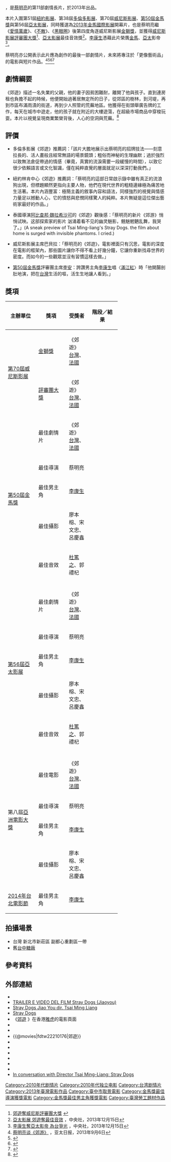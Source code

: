{{Infobox_Film |
  name           = 郊遊 |
  original_name  = ''{{lang|en|Stray Dogs}}'' |
  image          = Stray Dogs.jpg |
  starring       = [[李康生|李康生]]<br>[[陸弈靜|陸弈靜]]<br>[[李奕䫆|李奕䫆]]<br>[[陳湘琪|陳湘琪]]<br>[[楊貴媚|楊貴媚]] |
  director       = [[蔡明亮|蔡明亮]] |
  writer         =  |
  producer       =  |
  distributor    =  |
  music          =  |
  released       = {{film date|2013|9|5|[[威尼斯影展|威尼斯影展]]|2013|9|10|[[多倫多影展|多倫多影展]]|2013|10|3|[[紐約影展|紐約影展]]|2013|11|8|[[金馬國際影展|金馬國際影展]]|2014|2|21|臺灣}} |
  runtime        = 138分鐘 |
  country        = {{台灣電影產地}}<br>{{法國電影產地}} |
  language       = 華語 |
  budget         =  
|票房 = 100萬新台幣元(部分上映)<REF>
[https://anntw.com/articles/20150525-kEU4 商業拉扯藝術 《聶隱娘》票房待考驗] {{Wayback|url=https://anntw.com/articles/20150525-kEU4 |date=20170902233741 }} 2015.5.25 台灣醒報
</REF>
|awards         =  |
  imdb_id        =  tt3123172 |
}}

{{engname|《郊遊》|''Stray Dogs''}}，是[[蔡明亮|蔡明亮]]的第11部劇情長片，於2013年出品。

本片入圍第51屆[[紐約影展|紐約影展]]、第38屆[[多倫多國際電影節|多倫多影展]]、第70屆[[威尼斯影展|威尼斯影展]]、[[第50屆金馬獎|第50屆金馬獎]]與第56屆[[亞太影展|亞太影展]]，同時獲選為[[2013年金馬國際影展|2013年金馬國際影展]]開幕片，也是蔡明亮繼《[[愛情萬歲_(台灣電影)|愛情萬歲]]》、《[[不散|不散]]》、《[[黑眼圈_(2006年電影)|黑眼圈]]》後第四度角逐威尼斯影展[[金獅獎|金獅獎]]，並獲得[[威尼斯影展評審團大獎|威尼斯影展評審團大獎]]<ref>[http://showbiz.chinatimes.com/2009Cti/Channel/Showbiz/showbiz-news-cnt/0,5020,110511+112013091000009,00.html 郊遊奪威尼斯評審團大獎] {{webarchive|url=https://web.archive.org/web/20130911141149/http://showbiz.chinatimes.com/2009Cti/Channel/Showbiz/showbiz-news-cnt/0,5020,110511+112013091000009,00.html |date=2013-09-11 }}</ref>、[[亞太影展|亞太影展]]最佳音效獎<ref>[http://www.cna.com.tw/news/firstnews/201312150043-1.aspx 亞太影展 郊遊奪最佳音效] {{Wayback|url=http://www.cna.com.tw/news/firstnews/201312150043-1.aspx |date=20131215150458 }}，中央社，2013年12月15日</ref>。[[李康生|李康生]]憑藉此片榮膺[[第50屆金馬獎|金馬]]、[[第56屆亞太影展|亞太]]影帝<ref>[http://www.cna.com.tw/news/firstnews/201312150044-1.aspx 李康生奪亞太影帝 為台爭光] {{Wayback|url=http://www.cna.com.tw/news/firstnews/201312150044-1.aspx |date=20131215153115 }}，中央社，2013年12月15日</ref>。

蔡明亮亦公開表示此片應為創作的最後一部劇情片，未來將專注於「更像藝術品」的電影與短片作品。<ref>[http://www.apdnews.com/news/33923.html 蔡明亮谈《郊游》] {{webarchive|url=https://web.archive.org/web/20130909030743/http://www.apdnews.com/news/33923.html |date=2013-09-09 }}，亚太日报，2013年9月6日</ref><ref>{{cite news|author=張哲鳴╱台北報導|title=蔡明亮特寫電鍋20分鐘打趣歡迎贊助|url=http://ent.appledaily.com.tw/enews/article/entertainment/20120827/34467159|accessdate=2013-09-03|newspaper=蘋果日報|date=2012-08-27|archive-date=2013-10-05|archive-url=https://web.archive.org/web/20131005021141/http://ent.appledaily.com.tw/enews/article/entertainment/20120827/34467159|dead-url=no}}</ref><ref>{{cite news|author=林宜靜|title=商業電影違藝術原則 蔡明亮威尼斯宣布退出影壇|url=http://www.chinatimes.com/realtimenews/%E5%95%86%E6%A5%AD%E9%9B%BB%E5%BD%B1%E9%81%95%E8%97%9D%E8%A1%93%E5%8E%9F%E5%89%87-%E8%94%A1%E6%98%8E%E4%BA%AE%E5%A8%81%E5%B0%BC%E6%96%AF%E5%AE%A3%E5%B8%83%E9%80%80%E5%87%BA%E5%BD%B1%E5%A3%87-20130906003247-260401|accessdate=2013-09-06|newspaper=中時電子報|date=2013-09-06|deadurl=yes|archiveurl=https://web.archive.org/web/20130907210015/http://www.chinatimes.com/realtimenews/%E5%95%86%E6%A5%AD%E9%9B%BB%E5%BD%B1%E9%81%95%E8%97%9D%E8%A1%93%E5%8E%9F%E5%89%87-%E8%94%A1%E6%98%8E%E4%BA%AE%E5%A8%81%E5%B0%BC%E6%96%AF%E5%AE%A3%E5%B8%83%E9%80%80%E5%87%BA%E5%BD%B1%E5%A3%87-20130906003247-260401|archivedate=2013-09-07}}</ref><ref>{{cite news|author=張哲鳴、蔡敦仰╱威尼斯報導、攝影|title=蔡明亮奪威尼斯評審團大獎 不屑中國謝台灣|url=http://ent.appledaily.com.tw/enews/article/entertainment/20130909/35281151/|accessdate=2013-09-09|newspaper=台灣蘋果日報|date=2013-09-09|archive-date=2013-09-12|archive-url=https://web.archive.org/web/20130912043845/http://ent.appledaily.com.tw/enews/article/entertainment/20130909/35281151|dead-url=no}}</ref>

== 劇情綱要 ==
《郊遊》描述一名失業的父親，他的妻子因貧困難耐，離開了他與孩子。直到連房租也負擔不起的時候，他便開始過著居無定所的日子，從郊區的樹林，到河堤，再到市區布滿雨漬的街道，再到少人照管的荒蕪地區。他獲得在街頭舉廣告牌的工作，每天在城市中遊走，他的孩子就在附近的大樓遊蕩，在超級市場商品中穿梭玩耍。本片以視覺呈現商業繁榮背後，人心的空洞與荒蕪。<ref>{{cite web|author=蔡明亮|title=蔡明亮導演的微博|url=http://tw.weibo.com/2287906644|accessdate=2013-09-03|archive-date=2014-04-04|archive-url=https://web.archive.org/web/20140404221057/http://tw.weibo.com/2287906644|dead-url=no}}</ref>

== 評價 ==
* 多倫多影展《郊遊》推薦詞：「該片大膽地展示出蔡明亮的招牌技法——刻意拉長的、活人畫般且經常無語的場景鏡頭；粗俗而神秘的生理幽默；過於強烈以致無法倉促帶過的情感（畢竟，真實的流淚需要一段緩慢的時間），以致它很少依賴語言或文化智識，僅在純粹直覺的層面就足以深深打動我們。」

* 紐約林肯中心《郊遊》推薦詞：「蔡明亮的這部日常啟示錄中雖有真正的流浪狗出現，但標題顯然更指向主要人物，他們在現代世界的粗糙邊緣極為痛苦地生活著。本片內涵豐富：極簡主義的敘事內容和語法，同樣強烈的視覺與情感力量足以撼動人心，它的憤怒與悲憫同樣驚人的純粹。本片無疑是這位傑出藝術家最好的作品。」

*泰國導演[[阿比查邦·魏拉希沙可|阿比查邦·魏拉希沙可]]的《郊遊》觀後感：「蔡明亮的新片《郊游》悄悄试映。这部探索家的影片 汹涌着看不见的幽灵魅影，魑魅魍魉乱舞，我哭了。」(A sneak preview of Tsai Ming-liang's Stray Dogs. the film about home is surged with invisible phantoms. I cried.)

*威尼斯影展主席巴貝拉：「蔡明亮的《郊遊》，電影裡面只有沉思，電影的深度在電影的框架內，那些圖片讓你不得不看上好幾分鐘，它讓你重新找尋世界的密度。而如今的一些觀眾並沒有習慣這樣去做。」

*[[第50屆金馬獎|第50屆金馬獎]]評審團主席[[李安|李安]]：誇讚男主角[[李康生|李康生]]唱〈[[滿江紅|滿江紅]]〉時「他開腸剖肚地演，把在[[台灣|台灣]]生活的嘔，活生生地讓人看到。」

== 獎項 ==
{| class="wikitable" width="70%"
|-align=center
! width="25%"|主辦單位
! width="25%"|獎項
! width=<!保留調整空間"25%">|受獎者
! width="25%"|階段／結果
|- align=center
| rowspan="2"|[[第70屆威尼斯影展|第70屆威尼斯影展]]
| [[金獅獎|金獅獎]]
| 《郊遊》<br>[[台灣|台灣]]、[[法國|法國]]
| {{nom}}
|- align=center
| [[威尼斯影展評審團大獎|評審團大獎]]
| 《郊遊》<br>[[台灣|台灣]]、[[法國|法國]]
| {{won}}
|- align=center
| rowspan="5"|[[第50屆金馬獎|第50屆金馬獎]]
| 最佳劇情片
| 《郊遊》<br>[[台灣|台灣]]、[[法國|法國]]
| {{nom}}
|- align=center
| 最佳導演
| 蔡明亮
| {{won}}
|- align=center
| 最佳男主角
| [[李康生|李康生]]
| {{won}}
|- align=center
| 最佳攝影
| 廖本榕、宋文忠、呂慶鑫
| {{nom}} 
|- align=center
| 最佳音效
| [[杜篤之|杜篤之]]、郭禮杞
|{{nom}} 
|- align=center
|- align=center
| rowspan="5"|[[第56屆亞太影展|第56屆]][[亞太影展|亞太影展]]
| 最佳劇情片
| 《郊遊》<br>[[台灣|台灣]]、[[法國|法國]]
|{{nom}}
|- align=center
| 最佳導演
| 蔡明亮
| {{nom}}
|- align=center
| 最佳男主角
| [[李康生|李康生]]
| {{won}}
|- align=center
| 最佳攝影
| 廖本榕、宋文忠、呂慶鑫
| {{nom}}
|- align=center
| 最佳音效
| [[杜篤之|杜篤之]]、郭禮杞
| {{won}}
|- align=center
|- align=center
| rowspan="4"|第八屆[[亞洲電影大獎|亞洲電影大獎]]
| 最佳電影
| 《郊遊》<br>[[台灣|台灣]]、[[法國|法國]]
|{{nom}}
|- align=center
| 最佳導演
| 蔡明亮
| {{nom}}
|- align=center
| 最佳男主角
| [[李康生|李康生]]
| {{nom}}
|- align=center
| 最佳攝影
| 廖本榕、宋文忠、呂慶鑫
| {{nom}}
|- align=center
| rowspan="1"|[[2014年台北電影節|2014年台北電影節]]
| 最佳男主角
| [[李康生|李康生]]
| {{won}}
|}

== 拍攝場景 ==
*台灣 新北市新莊區 副都心重劃區一帶
*舊[[台中糖廠|台中糖廠]]

== 參考資料 ==
{{reflist}}

== 外部連結 ==
* {{youtube|pnyEmjmpI78|蔡明亮《郊遊》 Tsai Ming Liang ''Stray Dogs''}}
* [http://www.comingsoon.it/Film/Scheda/Video/?key=50116 TRAILER E VIDEO DEL FILM   Stray Dogs (Jiaoyou)]
* [https://web.archive.org/web/20130819022558/http://tiff.net/filmsandschedules/festival/2013/straydogs Stray Dogs Jiao You dir. Tsai Ming Liang]
* [http://www.filmlinc.com/nyff2013/films/stray-dogs Stray Dogs] {{Wayback|url=http://www.filmlinc.com/nyff2013/films/stray-dogs |date=20130828045655 }}
*《[http://hk.movies.yahoo.net/movie/details/21721-郊遊 郊遊] {{Wayback|url=http://hk.movies.yahoo.net/movie/details/21721-%E9%83%8A%E9%81%8A |date=20140317214406 }}》在香港[[雅虎|雅虎]]的電影頁面{{zh-hk}}
*{{Yahoomovie id|5106|郊遊}}
*{{MSN movie|13888|郊遊}}
*{{@movies|fdtw22210176|郊遊}}
*{{douban|title=郊遊}}
*{{Mtime|136192|郊遊}}
*{{Amg movie|587389|郊遊}}
*{{rotten-tomatoes|jiao_you_2013|郊遊}}
*{{hkmdb title|16687|郊遊}}
*{{imdb title|3123172|郊遊}}
*[https://www.youtube.com/watch?v=IlSrm5zJ2Ag In conversation with Director Tsai Ming-Liang: Stray Dogs] {{Wayback|url=https://www.youtube.com/watch?v=IlSrm5zJ2Ag |date=20190411010215 }}

{{蔡明亮電影作品}}
{{威尼斯影展評審團大獎}}
{{青年電影手冊華語十佳頒獎典禮華語十佳電影}}
{{DEFAULTSORT:JIAO}}
[[Category:2010年代剧情片|Category:2010年代剧情片]]
[[Category:2010年代独立电影|Category:2010年代独立电影]]
[[Category:台湾剧情片|Category:台湾剧情片]]
[[Category:2013年臺灣電影作品|Category:2013年臺灣電影作品]]
[[Category:臺中市取景電影|Category:臺中市取景電影]]
[[Category:金馬獎最佳導演獲獎電影|Category:金馬獎最佳導演獲獎電影]]
[[Category:金馬獎最佳男主角獲獎電影|Category:金馬獎最佳男主角獲獎電影]]
[[Category:臺灣勞工題材作品|Category:臺灣勞工題材作品]]